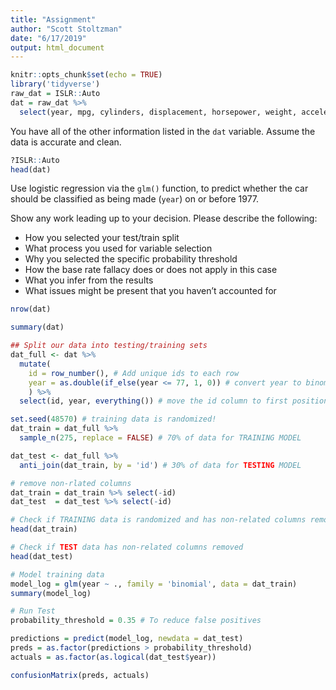 ```yaml
---
title: "Assignment"
author: "Scott Stoltzman"
date: "6/17/2019"
output: html_document
---
```


```r
knitr::opts_chunk$set(echo = TRUE)
library('tidyverse')
raw_dat = ISLR::Auto
dat = raw_dat %>%
  select(year, mpg, cylinders, displacement, horsepower, weight, acceleration)
```

You have all of the other information listed in the `dat` variable. Assume the data is accurate and clean.
```r
?ISLR::Auto
head(dat)
```


Use logistic regression via the `glm()` function, to predict whether the car should be classified as being made (`year`) on or before 1977. 

Show any work leading up to your decision. Please describe the following:  

  - How you selected your test/train split
  - What process you used for variable selection
  - Why you selected the specific probability threshold
  - How the base rate fallacy does or does not apply in this case
  - What you infer from the results
  - What issues might be present that you haven't accounted for
  
```r
nrow(dat)
```

```r
summary(dat)
```

```r
## Split our data into testing/training sets
dat_full <- dat %>%
  mutate(
    id = row_number(), # Add unique ids to each row 
    year = as.double(if_else(year <= 77, 1, 0)) # convert year to binomial factors year <= 77
    ) %>%
  select(id, year, everything()) # move the id column to first position

set.seed(48570) # training data is randomized!
dat_train = dat_full %>%
  sample_n(275, replace = FALSE) # 70% of data for TRAINING MODEL

dat_test <- dat_full %>%
  anti_join(dat_train, by = 'id') # 30% of data for TESTING MODEL

# remove non-rlated columns
dat_train = dat_train %>% select(-id) 
dat_test  = dat_test %>% select(-id)

```

```r
# Check if TRAINING data is randomized and has non-related columns removed
head(dat_train)
```

```r
# Check if TEST data has non-related columns removed
head(dat_test)
```

```r
# Model training data
model_log = glm(year ~ ., family = 'binomial', data = dat_train)
summary(model_log)

```

```r
# Run Test
probability_threshold = 0.35 # To reduce false positives

predictions = predict(model_log, newdata = dat_test)
preds = as.factor(predictions > probability_threshold)
actuals = as.factor(as.logical(dat_test$year))

confusionMatrix(preds, actuals)
```

